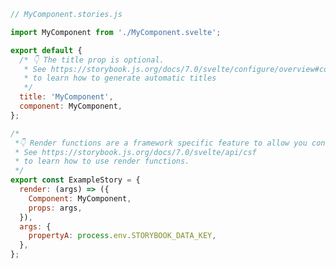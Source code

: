 ```js
// MyComponent.stories.js

import MyComponent from './MyComponent.svelte';

export default {
  /* 👇 The title prop is optional.
   * See https://storybook.js.org/docs/7.0/svelte/configure/overview#configure-story-loading
   * to learn how to generate automatic titles
   */
  title: 'MyComponent',
  component: MyComponent,
};

/*
 *👇 Render functions are a framework specific feature to allow you control on how the component renders.
 * See https://storybook.js.org/docs/7.0/svelte/api/csf
 * to learn how to use render functions.
 */
export const ExampleStory = {
  render: (args) => ({
    Component: MyComponent,
    props: args,
  }),
  args: {
    propertyA: process.env.STORYBOOK_DATA_KEY,
  },
};
```